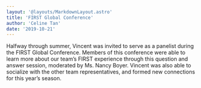 ```yaml
---
layout: '@layouts/MarkdownLayout.astro'
title: 'FIRST Global Conference'
author: 'Celine Tan'
date: '2019-10-21'
---
```


Halfway through summer, Vincent was invited to serve as a panelist during the FIRST Global Conference. Members of this conference were able to learn more about our team’s FIRST experience through this question and answer session, moderated by Ms. Nancy Boyer. Vincent was also able to socialize with the other team representatives, and formed new connections for this year’s season.
